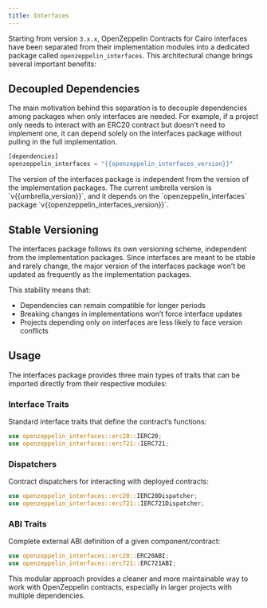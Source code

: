 ```yaml
---
title: Interfaces
---
```


Starting from version `3.x.x`, OpenZeppelin Contracts for Cairo interfaces have been separated from their implementation modules into a dedicated package called `openzeppelin_interfaces`. This architectural change brings several important benefits:

## Decoupled Dependencies

The main motivation behind this separation is to decouple dependencies among packages when only interfaces are needed. For example, if a project only needs to interact with an ERC20 contract but doesn’t need to implement one, it can depend solely on the interfaces package without pulling in the full implementation.

```javascript
[dependencies]
openzeppelin_interfaces = "{{openzeppelin_interfaces_version}}"
```

<Callout type='warn'>
The version of the interfaces package is independent from the version of the implementation packages.
The current umbrella version is `v{{umbrella_version}}`, and it depends on the `openzeppelin_interfaces` package `v{{openzeppelin_interfaces_version}}`.
</Callout>

## Stable Versioning

The interfaces package follows its own versioning scheme, independent from the implementation packages. Since interfaces are meant to be stable and rarely change, the major version of the interfaces package won’t be updated as frequently as the implementation packages.

This stability means that:

* Dependencies can remain compatible for longer periods
* Breaking changes in implementations won’t force interface updates
* Projects depending only on interfaces are less likely to face version conflicts

## Usage

The interfaces package provides three main types of traits that can be imported directly from their respective modules:

### Interface Traits

Standard interface traits that define the contract’s functions:

```rust
use openzeppelin_interfaces::erc20::IERC20;
use openzeppelin_interfaces::erc721::IERC721;
```

### Dispatchers

Contract dispatchers for interacting with deployed contracts:

```rust
use openzeppelin_interfaces::erc20::IERC20Dispatcher;
use openzeppelin_interfaces::erc721::IERC721Dispatcher;
```

### ABI Traits

Complete external ABI definition of a given component/contract:

```rust
use openzeppelin_interfaces::erc20::ERC20ABI;
use openzeppelin_interfaces::erc721::ERC721ABI;
```

This modular approach provides a cleaner and more maintainable way to work with OpenZeppelin contracts, especially in larger projects with multiple dependencies.
